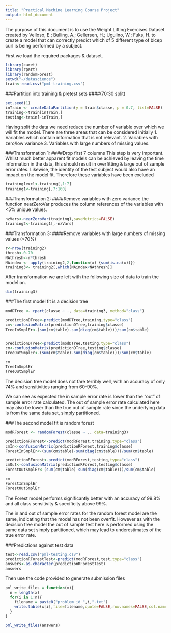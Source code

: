 ```yaml
---
title: "Practical Machine Learning Course Project"
output: html_document
---
```


The purpose of this document is to use the Weight Lifting Exercises Dataset created by Velloso, E.; Bulling, A.; Gellersen, H.; Ugulino, W.; Fuks, H. to create a model that can correctly predict which of 5 different type of bicep curl is being performed by a subject. 

First we load the required packages & dataset.
```r
library(caret)
library(rpart)
library(randomForest)
setwd("~/datascience")
train<-read.csv("pml-training.csv")
```

###Partition into training & pretest sets 
####(70:30 split)
```r
set.seed(1)
inTrain <- createDataPartition(y = train$classe, p = 0.7, list=FALSE)
training<-train[inTrain,]
testing<-train[-inTrain,]
```

Having split the data we need reduce the number of variable over which we will fit the model. 
There are three areas that can be considered initially 
1. Variables which contain information that is not relevant.
2. Variables with zero/low variance
3. Variables with large numbers of missing values.

###Transformation 1: 
####Drop first 7 columns
This step is very important. Whilst much better apparent fit models can be achieved by leaving the time information in the data, this should result in overfitting & large out of sample error rates. Likewise, the identity of the test subject would also have an impact on the model fit. Therefore these variables have been excluded
```r
training1excl<-training[,1:7]
training1<-training[,7:160]
```

###Transformation 2: 
####Remove variables with zero variance
the function nearZeroVar produces the column references of the variables with <5% unique values.
```r
nzVars<-nearZeroVar(training1,saveMetrics=FALSE)
training2<-training1[,-nzVars]
```

###Transformation 3: 
####Remove variables with large numbers of missing values (>70%)

```r
r<-nrow(training2)
thresh<-0.70
NAthresh<-r*thresh
NAindex <- apply(training2,2,function(x) {sum(is.na(x))}) 
training3<- training2[,which(NAindex<NAthresh)]
```

After transformation we are left with the following size of data to train the model on.
```r
dim(training3)
```


###The first model fit is a decision tree
```r
modDTree <- rpart(classe ~ ., data=training3, method="class")

predictionDTree<-predict(modDTree,training,type="class")
cm<-confusionMatrix(predictionDTree,training$classe)
TreeInSmplEr<-(sum(cm$table)-sum(diag(cm$table)))/sum(cm$table)


predictionDTree<-predict(modDTree,testing,type="class")
cm<-confusionMatrix(predictionDTree,testing$classe)
TreeOutSmplEr<-(sum(cm$table)-sum(diag(cm$table)))/sum(cm$table)

cm
TreeInSmplEr
TreeOutSmplEr
```
The decision tree model does not fare terribly well, with an accuracy of only 74% and sensitivities ranging from 60-90%.

We can see as expected the in sample error rate is lower than the "out" of sample error rate calculated. The out of sample error rate calculated here may also be lower than the true out of sample rate since the underlying data is from the same data set, simply partitioned.  

###The second model fit is random forest
```r
modRForest <- randomForest(classe ~ ., data=training3)

predictionRForest<-predict(modRForest,training,type="class")
cmIn<-confusionMatrix(predictionRForest,training$classe)
ForestInSmplEr<-(sum(cm$table)-sum(diag(cm$table)))/sum(cm$table)

predictionRForest<-predict(modRForest,testing,type="class")
cmOut<-confusionMatrix(predictionRForest,testing$classe)
ForestOutSmplEr<-(sum(cm$table)-sum(diag(cm$table)))/sum(cm$table)

cm
ForestInSmplEr
ForestOutSmplEr

```
The Forest model performs significantly better with an accuracy of 99.8% and all class sensitivity & specificity above 99%. 

The in and out of sample error rates for the random forest model are the same, indicating that the model has not been overfit. However as with the decision tree model the out of sample test here is performed using the same data set simply partitioned, which may lead to underestimates of the true error rate. 

###Predictions against test data
```r
test<-read.csv("pml-testing.csv")
predictionRForestTest<-predict(modRForest,test,type="class")
answers<-as.character(predictionRForestTest)
answers
```

Then use the code provided to generate submission files
```r
pml_write_files = function(x){
  n = length(x)
  for(i in 1:n){
    filename = paste0("problem_id_",i,".txt")
    write.table(x[i],file=filename,quote=FALSE,row.names=FALSE,col.names=FALSE)
  }
}

pml_write_files(answers)
```